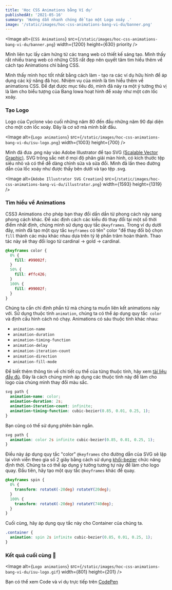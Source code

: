 ```yaml
---
title: 'Học CSS Animations bằng Ví dụ'
publishedAt: '2021-05-16'
summary: 'Hướng dẫn nhanh chóng để tạo một Logo xoáy .'
image: '/static/images/hoc-css-animations-bang-vi-du/banner.png'
---
```


<Image
  alt={`CSS Animations`}
  src={`/static/images/hoc-css-animations-bang-vi-du/banner.png`}
  width={1200}
  height={630}
  priority
/>

Mình liên tục lấy cảm hứng từ các trang web có thiết kế sáng tạo. Mình thấy rất nhiều trang web có những CSS rất đẹp nên quyết tâm tìm hiểu thêm về cách tạo Animations chỉ bằng CSS.

Mình thấy mình học tốt nhất bằng cách làm - tạo ra các ví dụ hữu hình để áp dụng các kỹ năng đã học. Nhiệm vụ của mình là tìm hiểu thêm về animations CSS. Để đạt được mục tiêu đó, mình đã nảy ra một ý tưởng thú vị là làm cho biểu tượng của Bang Iowa hoạt hình để xoáy như một cơn lốc xoáy.

### Tạo Logo

Logo của Cyclone vào cuối những năm 80 đến đầu những năm 90 đại diện cho một cơn lốc xoáy. Đây là cơ sở mà mình bắt đầu.

<Image
  alt={`Logo animations`}
  src={`/static/images/hoc-css-animations-bang-vi-du/isu-logo.png`}
  width={1003}
  height={700}
/>

Mình đã đưa .png này vào Adobe Illustrator để tạo SVG [(Scalable Vector Graphic)](https://svgontheweb.com/). SVG trông sắc nét ở mọi độ phân giải màn hình, có kích thước tệp siêu nhỏ và có thể dễ dàng chỉnh sửa và sửa đổi. Mình đã lần theo đường dẫn của lốc xoáy như được thấy bên dưới và tạo tệp .svg.

<Image
  alt={`Adobe Illustrator SVG Creation`}
  src={`/static/images/hoc-css-animations-bang-vi-du/illustrator.png`}
  width={1593}
  height={1319}
/>

### Tìm hiểu về Animations

CSS3 Animations cho phép bạn thay đổi dần dần từ phong cách này sang phong cách khác. Để xác định cách các kiểu đó thay đổi tại một số thời điểm nhất định, chúng mình sử dụng quy tắc `@keyframes`. Trong ví dụ dưới đây, mình đã tạo một quy tắc `keyframes` có tên" color "để thay đổi bộ chọn` fill` thành các màu khác nhau dựa trên tỷ lệ phần trăm hoàn thành. Thao tác này sẽ thay đổi logo từ cardinal → gold → cardinal.

```css
@keyframes color {
  0% {
    fill: #99002f;
  }
  50% {
    fill: #ffc426;
  }
  100% {
    fill: #99002f;
  }
}
```

Chúng ta cần chỉ định phần tử mà chúng ta muốn liên kết animations này với. Sử dụng thuộc tính `animation`, chúng ta có thể áp dụng quy tắc` color` và định cấu hình cách nó chạy. Animations có sáu thuộc tính khác nhau:

- `animation-name`
- `animation-duration`
- `animation-timing-function`
- `animation-delay`
- `animation-iteration-count`
- `animation-direction`
- `animation-fill-mode`

Để biết thêm thông tin về chi tiết cụ thể của từng thuộc tính, hãy xem [tài liệu đầy đủ](https://www.w3schools.com/css/css3_animations.asp). Đây là cách chúng mình áp dụng các thuộc tính này để làm cho logo của chúng mình thay đổi màu sắc.

```css
svg path {
  animation-name: color;
  animation-duration: 2s;
  animation-iteration-count: infinite;
  animation-timing-function: cubic-bezier(0.85, 0.01, 0.25, 1);
}
```
Bạn cũng có thể sử dụng phiên bản ngắn.

```css
svg path {
  animation: color 2s infinite cubic-bezier(0.85, 0.01, 0.25, 1);
}
```
Điều này áp dụng quy tắc "color" `@keyframes` cho đường dẫn của SVG sẽ lặp lại vĩnh viễn theo gia số 2 giây bằng cách sử dụng [khối-bezier](http://cubic-bezier.com/#.17,.67,.83,.67) chức năng định thời. Chúng ta có thể áp dụng ý tưởng tương tự này để làm cho logo quay. Đầu tiên, hãy tạo một quy tắc `@keyframes` khác để quay.

```css
@keyframes spin {
  0% {
    transform: rotateX(-20deg) rotateY(20deg);
  }
  100% {
    transform: rotateX(-20deg) rotateY(740deg);
  }
}
```
Cuối cùng, hãy áp dụng quy tắc này cho Container của chúng ta.

```css
.container {
  animation: spin 2s infinite cubic-bezier(0.85, 0.01, 0.25, 1);
}
```
### Kết quả cuối cùng 🎉

<Image
  alt={`Logo animations`}
  src={`/static/images/hoc-css-animations-bang-vi-du/isu-logo.gif`}
  width={801}
  height={201}
/>

Bạn có thể xem Code và ví dụ trực tiếp trên [CodePen](https://codepen.io/huynhtan1808/pen/bGqejqK)
